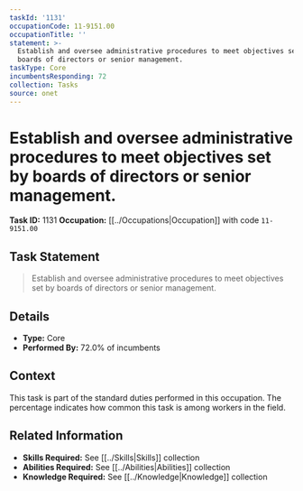 ```yaml
---
taskId: '1131'
occupationCode: 11-9151.00
occupationTitle: ''
statement: >-
  Establish and oversee administrative procedures to meet objectives set by
  boards of directors or senior management.
taskType: Core
incumbentsResponding: 72
collection: Tasks
source: onet
---
```

# Establish and oversee administrative procedures to meet objectives set by boards of directors or senior management.

**Task ID:** 1131
**Occupation:** [[../Occupations|Occupation]] with code `11-9151.00`

## Task Statement

> Establish and oversee administrative procedures to meet objectives set by boards of directors or senior management.

## Details

- **Type:** Core
- **Performed By:** 72.0% of incumbents

## Context

This task is part of the standard duties performed in this occupation. The percentage indicates how common this task is among workers in the field.

## Related Information

- **Skills Required:** See [[../Skills|Skills]] collection
- **Abilities Required:** See [[../Abilities|Abilities]] collection
- **Knowledge Required:** See [[../Knowledge|Knowledge]] collection
